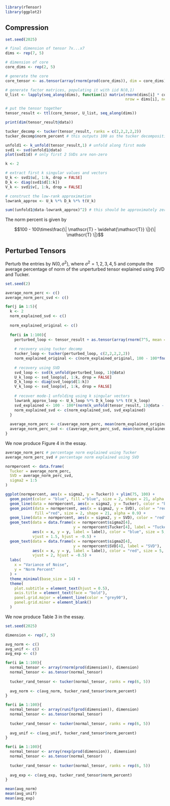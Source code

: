 ```r
library(rTensor)
library(ggplot2)
```

## Compression

```r
set.seed(2025)

# final dimension of tensor 7x...x7
dims <- rep(7, 5)

# dimension of core
core_dims <- rep(2, 5)

# generate the core
core_tensor <- as.tensor(array(rnorm(prod(core_dims)), dim = core_dims))

# generate factor matrices, populating it with iid N(0,1)
U_list <- lapply(seq_along(dims), function(i) matrix(rnorm(dims[i] * core_dims[i]), 
                                                     nrow = dims[i], ncol = core_dims[i]))

# put the tensor together
tensor_result <- ttl(core_tensor, U_list, seq_along(dims))

print(dim(tensor_result@data))
```

```r
tucker_decomp <- tucker(tensor_result, ranks = c(2,2,2,2,2))
tucker_decomp$norm_percent # this outputs 100 as the tucker decomposition is precise
```

```r
unfold1 <- k_unfold(tensor_result,1) # unfold along first mode
svd1 <- svd(unfold1@data)
plot(svd1$d) # only first 2 SVDs are non-zero
```

```r
k <- 2

# extract first k singular values and vectors
U_k <- svd1$u[, 1:k, drop = FALSE]
D_k <- diag(svd1$d[1:k])
V_k <- svd1$v[, 1:k, drop = FALSE]

# construct the low-rank approximation
lowrank_approx <- U_k %*% D_k %*% t(V_k)

sum((unfold1@data-lowrank_approx)^2) # this should be approximately zero as only 2 singular values are non-zero
```

The norm percent is given by

$$100 - 100\times\frac{\| \mathscr{T} - \widehat{\mathscr{T}} \|}{\| \mathscr{T} \|}$$

## Perturbed Tensors

Perturb the entries by $N(0,\sigma^2)$, where $\sigma^2 = 1,2,3,4,5$ and compute the average percentage of norm of the unperturbed tensor explained using SVD and Tucker.

```r
set.seed(2)

average_norm_perc <- c()
average_norm_perc_svd <- c()

for(j in 1:5){
  k <- 2
  norm_explained_svd <- c()
  
  norm_explained_original <- c()
  
  for(i in 1:100){
    perturbed_loop <- tensor_result + as.tensor(array(rnorm(7^5, mean = 0, sd = sqrt(j)), dim = c(7,7,7,7,7)))
    
    # recovery using tucker decomp
    tucker_loop <- tucker(perturbed_loop, c(2,2,2,2,2))
    norm_explained_original <- c(norm_explained_original, 100 - 100*fnorm(tensor_result - tucker_loop$est)/fnorm(tensor_result))
    
    # recovery using SVD
    svd_loop <- svd(k_unfold(perturbed_loop, 1)@data)
    U_k_loop <- svd_loop$u[, 1:k, drop = FALSE]
    D_k_loop <- diag(svd_loop$d[1:k])
    V_k_loop <- svd_loop$v[, 1:k, drop = FALSE]
    
    # recover mode-1 unfolding using k singular vectors
    lowrank_approx_loop <- U_k_loop %*% D_k_loop %*% t(V_k_loop)
    svd_explained <- 100 - 100*(norm(k_unfold(tensor_result, 1)@data - lowrank_approx_loop, "F")/norm(k_unfold(tensor_result, 1)@data, "F"))
    norm_explained_svd <- c(norm_explained_svd, svd_explained)
  }
  
  average_norm_perc <- c(average_norm_perc, mean(norm_explained_original))
  average_norm_perc_svd <- c(average_norm_perc_svd, mean(norm_explained_svd))
}
```

We now produce Figure 4 in the essay.

```r
average_norm_perc # percentage norm explained using Tucker
average_norm_perc_svd # percentage norm explained using SVD
```

```r
normpercent <- data.frame(
  Tucker = average_norm_perc,
  SVD = average_norm_perc_svd,
  sigma2 = 1:5
)

ggplot(normpercent, aes(x = sigma2, y = Tucker)) + ylim(75, 100) +
  geom_point(color = "blue", fill ="blue", size = 2, shape = 21, alpha = 0.9) +
  geom_line(data = normpercent, aes(x = sigma2, y = Tucker), color = "blue") +
  geom_point(data = normpercent, aes(x = sigma2, y = SVD), color = "red",
             fill ="red", size = 2, shape = 21, alpha = 0.9) +
  geom_line(data = normpercent, aes(x = sigma2, y = SVD), color = "red") +
  geom_text(data = data.frame(x = normpercent$sigma2[4], 
                              y = normpercent$Tucker[4], label = "Tucker"),
            aes(x = x, y = y, label = label), color = "blue", size = 5, 
            vjust = 1.5, hjust = -0.5) +
  geom_text(data = data.frame(x = normpercent$sigma2[4], 
                              y = normpercent$SVD[4], label = "SVD"),
            aes(x = x, y = y, label = label), color = "red", size = 5, 
            vjust = 2, hjust = -0.5) +  
  labs(
    x = "Variance of Noise",
    y = "Norm Percent"
  ) +
  theme_minimal(base_size = 14) +
  theme(
    plot.subtitle = element_text(hjust = 0.5),
    axis.title = element_text(face = "bold"),
    panel.grid.major = element_line(color = "grey90"),
    panel.grid.minor = element_blank()
  )
```

We now produce Table 3 in the essay.

```r
set.seed(2025)

dimension <- rep(7, 5)

avg_norm <- c()
avg_unif <- c()
avg_exp <- c()

for(i in 1:100){
  normal_tensor <- array(rnorm(prod(dimension)), dimension)
  normal_tensor <- as.tensor(normal_tensor)
  
  tucker_rand_tensor <- tucker(normal_tensor, ranks = rep(6, 5))
  
  avg_norm <- c(avg_norm, tucker_rand_tensor$norm_percent)
}

for(i in 1:100){
  normal_tensor <- array(runif(prod(dimension)), dimension)
  normal_tensor <- as.tensor(normal_tensor)
  
  tucker_rand_tensor <- tucker(normal_tensor, ranks = rep(6, 5))
  
  avg_unif <- c(avg_unif, tucker_rand_tensor$norm_percent)
}

for(i in 1:100){
  normal_tensor <- array(rexp(prod(dimension)), dimension)
  normal_tensor <- as.tensor(normal_tensor)
  
  tucker_rand_tensor <- tucker(normal_tensor, ranks = rep(6, 5))
  
  avg_exp <- c(avg_exp, tucker_rand_tensor$norm_percent)
}

mean(avg_norm)
mean(avg_unif)
mean(avg_exp)
```

